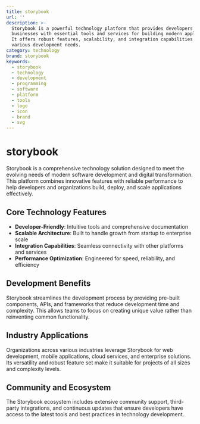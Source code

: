 ```yaml
---
title: storybook
url: ''
description: >-
  Storybook is a powerful technology platform that provides developers and
  businesses with essential tools and services for building modern applications.
  It offers robust features, scalability, and integration capabilities for
  various development needs.
category: technology
brand: storybook
keywords:
  - storybook
  - technology
  - development
  - programming
  - software
  - platform
  - tools
  - logo
  - icon
  - brand
  - svg
---
```


# storybook

Storybook is a comprehensive technology solution designed to meet the evolving needs of modern software development and digital transformation. This platform combines innovative features with reliable performance to help developers and organizations build, deploy, and scale applications effectively.

## Core Technology Features

- **Developer-Friendly**: Intuitive tools and comprehensive documentation
- **Scalable Architecture**: Built to handle growth from startup to enterprise scale
- **Integration Capabilities**: Seamless connectivity with other platforms and services
- **Performance Optimization**: Engineered for speed, reliability, and efficiency

## Development Benefits

Storybook streamlines the development process by providing pre-built components, APIs, and frameworks that reduce development time and complexity. This allows teams to focus on creating unique value rather than reinventing common functionality.

## Industry Applications

Organizations across various industries leverage Storybook for web development, mobile applications, cloud services, and enterprise solutions. Its versatility and robust feature set make it suitable for projects of all sizes and complexity levels.

## Community and Ecosystem

The Storybook ecosystem includes extensive community support, third-party integrations, and continuous updates that ensure developers have access to the latest tools and best practices in technology development.
